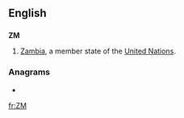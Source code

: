 ==English==
==={{abbreviation}}===
'''ZM'''
#[[Zambia]], a member state of the [[United Nations]].

===Anagrams===
* {{alphagram|[[MZ#English|MZ]]}} 


[[fr:ZM]]
